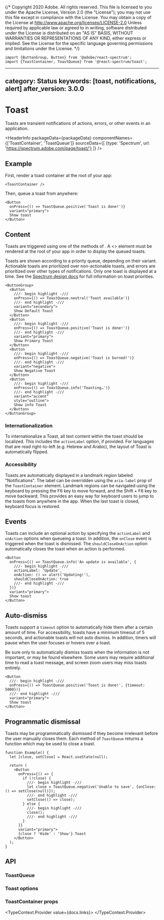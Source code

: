 {/* Copyright 2020 Adobe. All rights reserved.
This file is licensed to you under the Apache License, Version 2.0 (the "License");
you may not use this file except in compliance with the License. You may obtain a copy
of the License at http://www.apache.org/licenses/LICENSE-2.0
Unless required by applicable law or agreed to in writing, software distributed under
the License is distributed on an "AS IS" BASIS, WITHOUT WARRANTIES OR REPRESENTATIONS
OF ANY KIND, either express or implied. See the License for the specific language
governing permissions and limitations under the License. */}



```tsx import
import {ButtonGroup, Button} from '@adobe/react-spectrum';
import {ToastContainer, ToastQueue} from '@react-spectrum/toast';
```

---
category: Status
keywords: [toast, notifications, alert]
after_version: 3.0.0
---

# Toast

<PageDescription>Toasts are transient notifications of actions, errors, or other events in an application.</PageDescription>

<HeaderInfo
  packageData={packageData}
  componentNames={['ToastContainer', 'ToastQueue']}
  sourceData={[
    {type: 'Spectrum', url: 'https://spectrum.adobe.com/page/toast/'}
  ]} />

## Example

First, render a toast container at the root of your app:

```tsx example hidden
<ToastContainer />
```

Then, queue a toast from anywhere:

```tsx example
<Button
  onPress={() => ToastQueue.positive('Toast is done!')}
  variant="primary">
  Show toast
</Button>
```

## Content

Toasts are triggered using one of the methods of <TypeLink links={docs.links} type={docs.exports.ToastQueue} />. A &lt;<TypeLink links={docs.links} type={docs.exports.ToastContainer} />&gt; element must be rendered at the root of your app in order to display the queued toasts.

Toasts are shown according to a priority queue, depending on their variant. Actionable toasts are prioritized over non-actionable toasts, and errors are prioritized over other types of notifications. Only one toast is displayed at a time. See the [Spectrum design docs](https://spectrum.adobe.com/page/toast/#Priority-queue) for full information on toast priorities.

```tsx example
<ButtonGroup>
  <Button
    ///- begin highlight -///
    onPress={() => ToastQueue.neutral('Toast available')}
    ///- end highlight -///
    variant="secondary">
    Show Default Toast
  </Button>
  <Button
    ///- begin highlight -///
    onPress={() => ToastQueue.positive('Toast is done!')}
    ///- end highlight -///
    variant="primary">
    Show Primary Toast
  </Button>
  <Button
    ///- begin highlight -///
    onPress={() => ToastQueue.negative('Toast is burned!')}
    ///- end highlight -///
    variant="negative">
    Show Negative Toast
  </Button>
  <Button
    ///- begin highlight -///
    onPress={() => ToastQueue.info('Toasting…')}
    ///- end highlight -///
    variant="accent"
    style="outline">
    Show info Toast
  </Button>
</ButtonGroup>
```

### Internationalization

To internationalize a Toast, all text content within the toast should be localized. This includes the `actionLabel` option, if provided. For languages that are read right-to-left (e.g. Hebrew and Arabic), the layout of Toast is automatically flipped.

### Accessibility

Toasts are automatically displayed in a landmark region labeled "Notifications". The label can be overridden using the `aria-label` prop of the `ToastContainer` element. Landmark regions can be navigated using the keyboard by pressing the <Keyboard>F6</Keyboard> key to move forward, and the <Keyboard>Shift</Keyboard> + <Keyboard>F6</Keyboard> key to move backward. This provides an easy way for keyboard users to jump to the toasts from anywhere in the app. When the last toast is closed, keyboard focus is restored.

## Events

Toasts can include an optional action by specifying the `actionLabel` and `onAction` options when queueing a toast. In addition, the `onClose` event is triggered when the toast is dismissed. The `shouldCloseOnAction` option automatically closes the toast when an action is performed.

```tsx example
<Button
  onPress={() => ToastQueue.info('An update is available', {
    ///- begin highlight -///
    actionLabel: 'Update',
    onAction: () => alert('Updating!'),
    shouldCloseOnAction: true
    ///- end highlight -///
  })}
  variant="primary">
  Show toast
</Button>
```

## Auto-dismiss

Toasts support a `timeout` option to automatically hide them after a certain amount of time. For accessibility, toasts have a minimum timeout of 5 seconds, and actionable toasts will not auto dismiss. In addition, timers will pause when the user focuses or hovers over a toast.

Be sure only to automatically dismiss toasts when the information is not important, or may be found elsewhere. Some users may require additional time to read a toast message, and screen zoom users may miss toasts entirely.

```tsx example
<Button
  ///- begin highlight -///
  onPress={() => ToastQueue.positive('Toast is done!', {timeout: 5000})}
  ///- end highlight -///
  variant="primary">
  Show toast
</Button>
```

## Programmatic dismissal

Toasts may be programmatically dismissed if they become irrelevant before the user manually closes them. Each method of `ToastQueue` returns a function which may be used to close a toast.

```tsx example
function Example() {
  let [close, setClose] = React.useState(null);

  return (
    <Button
      onPress={() => {
        if (!close) {
          ///- begin highlight -///
          let close = ToastQueue.negative('Unable to save', {onClose: () => setClose(null)});
          ///- end highlight -///
          setClose(() => close);
        } else {
          ///- begin highlight -///
          close();
          ///- end highlight -///
        }
      }}
      variant="primary">
      {close ? 'Hide' : 'Show'} Toast
    </Button>
  );
}
```

## API

### ToastQueue

<div style={{marginBottom: 40}}>
  <TypeContext.Provider value={docs.links}>
    <InterfaceType properties={docs.exports.ToastQueue.properties} />
  </TypeContext.Provider>
</div>

### Toast options

<div style={{marginBottom: 40}}>
  <TypeContext.Provider value={docs.links}>
    <InterfaceType properties={docs.exports.SpectrumToastOptions.properties} />
  </TypeContext.Provider>
</div>

### ToastContainer props

<TypeContext.Provider value={docs.links}>
  <InterfaceType properties={docs.exports.ToastContainer.props.properties} showRequired showDefault isComponent />
</TypeContext.Provider>
